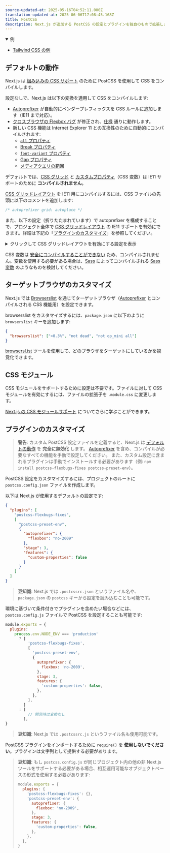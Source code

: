 ```yaml
---
source-updated-at: 2025-05-16T04:52:11.000Z
translation-updated-at: 2025-06-06T17:08:45.168Z
title: PostCSS
description: Next.js が追加する PostCSS の設定とプラグインを独自のもので拡張します。
---
```


<details open>
  <summary>例</summary>

- [Tailwind CSS の例](https://github.com/vercel/next.js/tree/canary/examples/with-tailwindcss)

</details>

## デフォルトの動作

Next.js は [組み込みの CSS サポート](/docs/pages/building-your-application/styling) のために PostCSS を使用して CSS をコンパイルします。

設定なしで、Next.js は以下の変換を適用して CSS をコンパイルします:

- [Autoprefixer](https://github.com/postcss/autoprefixer) が自動的にベンダープレフィックスを CSS ルールに追加します（IE11 まで対応）。
- [クロスブラウザの Flexbox バグ](https://github.com/philipwalton/flexbugs) が修正され、[仕様](https://www.w3.org/TR/css-flexbox-1/) 通りに動作します。
- 新しい CSS 機能は Internet Explorer 11 との互換性のために自動的にコンパイルされます:
  - [`all` プロパティ](https://developer.mozilla.org/docs/Web/CSS/all)
  - [Break プロパティ](https://developer.mozilla.org/docs/Web/CSS/break-after)
  - [`font-variant` プロパティ](https://developer.mozilla.org/docs/Web/CSS/font-variant)
  - [Gap プロパティ](https://developer.mozilla.org/docs/Web/CSS/gap)
  - [メディアクエリの範囲](https://developer.mozilla.org/docs/Web/CSS/Media_Queries/Using_media_queries#Syntax_improvements_in_Level_4)

デフォルトでは、[CSS グリッド](https://www.w3.org/TR/css-grid-1/) と [カスタムプロパティ](https://developer.mozilla.org/docs/Web/CSS/var)（CSS 変数）は IE11 サポートのために **コンパイルされません**。

[CSS グリッドレイアウト](https://developer.mozilla.org/docs/Web/CSS/grid) を IE11 用にコンパイルするには、CSS ファイルの先頭に以下のコメントを追加します:

```css
/* autoprefixer grid: autoplace */
```

また、以下の設定（折りたたまれています）で autoprefixer を構成することで、プロジェクト全体で [CSS グリッドレイアウト](https://developer.mozilla.org/docs/Web/CSS/grid) の IE11 サポートを有効にできます。詳細は下記の「[プラグインのカスタマイズ](#customizing-plugins)」を参照してください。

<details>
  <summary>クリックして CSS グリッドレイアウトを有効にする設定を表示</summary>

```json filename="postcss.config.json"
{
  "plugins": [
    "postcss-flexbugs-fixes",
    [
      "postcss-preset-env",
      {
        "autoprefixer": {
          "flexbox": "no-2009",
          "grid": "autoplace"
        },
        "stage": 3,
        "features": {
          "custom-properties": false
        }
      }
    ]
  ]
}
```

</details>

CSS 変数は [安全にコンパイルすることができない](https://github.com/MadLittleMods/postcss-css-variables#caveats) ため、コンパイルされません。変数を使用する必要がある場合は、[Sass](https://sass-lang.com/) によってコンパイルされる [Sass 変数](https://sass-lang.com/documentation/variables) のようなものを検討してください。

## ターゲットブラウザのカスタマイズ

Next.js では [Browserslist](https://github.com/browserslist/browserslist) を通じてターゲットブラウザ（[Autoprefixer](https://github.com/postcss/autoprefixer) とコンパイルされる CSS 機能用）を設定できます。

browserslist をカスタマイズするには、`package.json` に以下のように `browserslist` キーを追加します:

```json filename="package.json"
{
  "browserslist": [">0.3%", "not dead", "not op_mini all"]
}
```

[browsersl.ist](https://browsersl.ist/?q=%3E0.3%25%2C+not+ie+11%2C+not+dead%2C+not+op_mini+all) ツールを使用して、どのブラウザをターゲットにしているかを視覚化できます。

## CSS モジュール

CSS モジュールをサポートするために設定は不要です。ファイルに対して CSS モジュールを有効にするには、ファイルの拡張子を `.module.css` に変更します。

[Next.js の CSS モジュールサポート](/docs/pages/building-your-application/styling) についてさらに学ぶことができます。

## プラグインのカスタマイズ

> **警告**: カスタム PostCSS 設定ファイルを定義すると、Next.js は [デフォルトの動作](#default-behavior) を **完全に無効化** します。
> [Autoprefixer](https://github.com/postcss/autoprefixer) を含め、コンパイルが必要なすべての機能を手動で設定してください。
> また、カスタム設定に含まれるプラグインは手動でインストールする必要があります（例: `npm install postcss-flexbugs-fixes postcss-preset-env`）。

PostCSS 設定をカスタマイズするには、プロジェクトのルートに `postcss.config.json` ファイルを作成します。

以下は Next.js が使用するデフォルトの設定です:

```json filename="postcss.config.json"
{
  "plugins": [
    "postcss-flexbugs-fixes",
    [
      "postcss-preset-env",
      {
        "autoprefixer": {
          "flexbox": "no-2009"
        },
        "stage": 3,
        "features": {
          "custom-properties": false
        }
      }
    ]
  ]
}
```

> **豆知識**: Next.js では `.postcssrc.json` というファイル名や、`package.json` の `postcss` キーから設定を読み込むことも可能です。

環境に基づいて条件付きでプラグインを含めたい場合などには、`postcss.config.js` ファイルで PostCSS を設定することも可能です:

```js filename="postcss.config.js"
module.exports = {
  plugins:
    process.env.NODE_ENV === 'production'
      ? [
          'postcss-flexbugs-fixes',
          [
            'postcss-preset-env',
            {
              autoprefixer: {
                flexbox: 'no-2009',
              },
              stage: 3,
              features: {
                'custom-properties': false,
              },
            },
          ],
        ]
      : [
          // 開発時は変換なし
        ],
}
```

> **豆知識**: Next.js では `.postcssrc.js` というファイル名も使用可能です。

PostCSS プラグインをインポートするために `require()` を **使用しないでください**。プラグインは文字列として提供する必要があります。

> **豆知識**: もし `postcss.config.js` が同じプロジェクト内の他の非 Next.js ツールをサポートする必要がある場合、相互運用可能なオブジェクトベースの形式を使用する必要があります:
>
> ```js
> module.exports = {
>   plugins: {
>     'postcss-flexbugs-fixes': {},
>     'postcss-preset-env': {
>       autoprefixer: {
>         flexbox: 'no-2009',
>       },
>       stage: 3,
>       features: {
>         'custom-properties': false,
>       },
>     },
>   },
> }
> ```